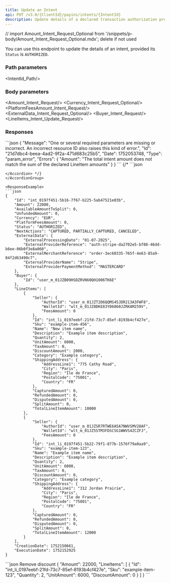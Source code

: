 ```yaml
---
title: Update an Intent
api: PUT /v3.0/{ClientId}/payins/intents/{IntentId}
description: Update details of a declared transaction authorization processed by a third-party PSP
---
```


// import Amount_Intent_Request_Optional from '/snippets/p-body/Amount_Intent_Request_Optional.mdx'; delete if not used



You can use this endpoint to update the details of an intent, provided its `Status` is `AUTHORIZED`.

### Path parameters

<IntentId_Path/>

### Body parameters

<Amount_Intent_Request/>
<Currency_Intent_Request_Optional/>
<PlatformFeesAmount_Intent_Request/>
<ExternalData_Intent_Request_Optional/>
<Buyer_Intent_Request/>
<LineItems_Intent_Update_Request/>

### Responses

<AccordionGroup>
<Accordion title="200 - Response parameters">
<Id_Intent/>
<Amount_Intent/>
<AvailableAmountToSplit_Intent/>
<UnfundedAmount_Intent/>
<Currency_Intent/>
<PlatformFeesAmount_Intent/>
<Status_Intent/>
<NextActions_Intent/>
<ExternalData_Intent/>
<Buyer_Intent/>
<LineItems_Intent/>
<CreationDate_Intent/>
<ExecutionDate_Intent/>
</Accordion>
</AccordionGroup>

<AccordionGroup>
<Accordion title="400 - Intent Amount must equal sum of line items' amounts">
```json
{
    "Message": "One or several required parameters are missing or incorrect. An incorrect resource ID also raises this kind of error.",
    "Id": "21d7dbc4-beea-4ad2-9f2a-471d683c25b5",
    "Date": 1752053748,
    "Type": "param_error",
    "Errors": {
        "Amount": "The total intent amount does not match the sum of the declared LineItem amounts"
    }
}
```
</Accordion>
{/* <Accordion title="400 - ">
```json

```
</Accordion> */}
</AccordionGroup>

<ResponseExample>
```json
{
    "Id": "int_0197f451-5b16-7f67-b225-5ab47521e03b",
    "Amount": 22000,
    "AvailableAmountToSplit": 0,
    "UnfundedAmount": 0,
    "Currency": "EUR",
    "PlatformFeesAmount": 0,
    "Status": "AUTHORIZED",
    "NextActions": "CAPTURED, PARTIALLY_CAPTURED, CANCELED",
    "ExternalData": {
        "ExternalProcessingDate": "01-07-2025",
        "ExternalProviderReference": "auth-stripe-da2702e5-bf88-46dd-b6ee-06b0f3e8a060",
        "ExternalMerchantReference": "order-3ec60335-765f-4e63-85a9-84f2d63490c7",
        "ExternalProviderName": "Stripe",
        "ExternalProviderPaymentMethod": "MASTERCARD"
    },
    "Buyer": {
        "Id": "user_m_01JZB09HSDZRVN60QH1006TK6E"
    },
    "LineItems": [
        {
            "Seller": {
                "AuthorId": "user_m_01JZT2D6QQMS45JDR213A3FWF8",
                "WalletId": "wlt_m_01JZ8DKE83Y06860JZRKAM259V",
                "FeesAmount": 0
            },
            "Id": "int_li_0197eebf-21fd-73c7-85ef-8193b4cf427e",
            "Sku": "example-item-456",
            "Name": "New item name",
            "Description": "Example item description",
            "Quantity": 2,
            "UnitAmount": 6000,
            "TaxAmount": 0,
            "DiscountAmount": 2000,
            "Category": "Example category",
            "ShippingAddress": {
                "AddressLine1": "775 Cathy Road",
                "City": "Paris",
                "Region": "Île de France",
                "PostalCode": "75001",
                "Country": "FR"
            },
            "CapturedAmount": 0,
            "RefundedAmount": 0,
            "DisputedAmount": 0,
            "SplitAmount": 0,
            "TotalLineItemAmount": 10000
        },
        {
            "Seller": {
                "AuthorId": "user_m_01JZSR7RTWE6A5A7NWVSMV28AF",
                "WalletId": "wlt_m_01JZ5STM3FDSC5G1WWVS4ZCZFJ",
                "FeesAmount": 0
            },
            "Id": "int_li_0197f451-5b22-79f1-877b-1576f79a0aa9",
            "Sku": "example-item-123",
            "Name": "Example item name",
            "Description": "Example item description",
            "Quantity": 2,
            "UnitAmount": 6000,
            "TaxAmount": 0,
            "DiscountAmount": 0,
            "Category": "Example category",
            "ShippingAddress": {
                "AddressLine1": "312 Jordan Prairie",
                "City": "Paris",
                "Region": "Ile de France",
                "PostalCode": "75001",
                "Country": "FR"
            },
            "CapturedAmount": 0,
            "RefundedAmount": 0,
            "DisputedAmount": 0,
            "SplitAmount": 0,
            "TotalLineItemAmount": 12000
        }
    ],
    "CreationDate": 1752150661,
    "ExecutionDate": 1752152925
}
```
</ResponseExample>
<RequestExample>
```json Remove discount
{
    "Amount": 22000,
    "LineItems": [
        {
            "Id": "int_li_0197eebf-21fd-73c7-85ef-8193b4cf427e",
            "Sku": "example-item-123",
            "Quantity": 2,
            "UnitAmount": 6000,
            "DiscountAmount": 0
        }
    ]
}
```
</RequestExample>